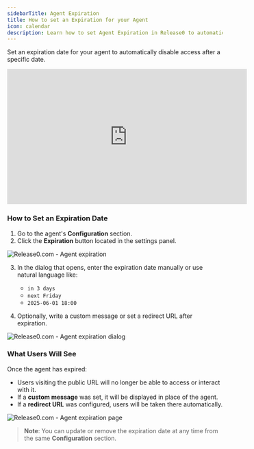 ```yaml
---
sidebarTitle: Agent Expiration
title: How to set an Expiration for your Agent
icon: calendar  
description: Learn how to set Agent Expiration in Release0 to automatically disable your chatbot after a specific date. This guide explains how to configure expiration settings, display custom messages, and set up redirects for expired agents.
---
```


Set an expiration date for your agent to automatically disable access after a specific date.

<iframe
  width="560"
  height="315"
  src="https://www.youtube.com/embed/P0r9Ala-tUU"
  title="Set an Agent Expiration Date in Release0"
  frameborder="0"
  allow="accelerometer; autoplay; clipboard-write; encrypted-media; gyroscope; picture-in-picture; web-share"
  allowfullscreen
></iframe>

### How to Set an Expiration Date

1. Go to the agent's **Configuration** section.
2. Click the **Expiration** button located in the settings panel.

<Frame style={{ maxWidth: '400px' }}>
  <img src="/images/agent-settings/agent-expiration.png" alt="Release0.com - Agent expiration" />
</Frame>

3. In the dialog that opens, enter the expiration date manually or use natural language like:
   - `in 3 days`
   - `next Friday`
   - `2025-06-01 18:00`

4. Optionally, write a custom message or set a redirect URL after expiration.

<Frame style={{ maxWidth: '400px' }}>
  <img src="/images/agent-settings/agent-expiration-dialog.png" alt="Release0.com - Agent expiration dialog" />
</Frame>

### What Users Will See

Once the agent has expired:

- Users visiting the public URL will no longer be able to access or interact with it.
- If a **custom message** was set, it will be displayed in place of the agent.
- If a **redirect URL** was configured, users will be taken there automatically.

<Frame style={{ maxWidth: '400px' }}>
  <img src="/images/agent-settings/agent-expiration-page.jpg" alt="Release0.com - Agent expiration page" />
</Frame>

> **Note**: You can update or remove the expiration date at any time from the same **Configuration** section.
